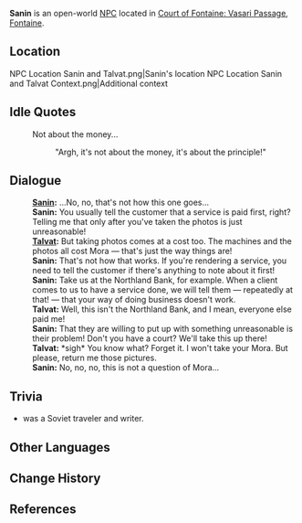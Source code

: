 {{Meta
<!-- Remove this template after adding the missing info -->
|missing_NPC_profile  = yes
}}
{{Character Infobox
|type             = Open-World NPC
|image            = NPC Sanin.png
|realname         = <!-- Optional, if different from in-game name -->
|deceased         = <!-- Past (for deceased prior to events of the game) or free response -->
|region           = Snezhnaya
|location         = Fontaine
|affiliation      = Northland Bank
|title            = 

|ancestry         = <!-- Clan/family -->
|father           = 
|mother           = 
|spouse           = 
|sibling          = 
|child            = 
|relative         = 

|voiceEN          = 
|voiceCN          = 
|voiceJP          = 
|voiceKR          = 
|dialoguereward   = 
}}
'''Sanin''' is an open-world [[NPC]] located in [[Court of Fontaine: Vasari Passage]], [[Fontaine]].

==Location==
<gallery>
NPC Location Sanin and Talvat.png|Sanin's location
NPC Location Sanin and Talvat Context.png|Additional context
</gallery>
<!--
==Profile==
''(To be added.)''

===Appearance===
''(To be added.)''

==Quests and Events==
{{Quests and Events}}
-->
==Idle Quotes==
{{Dialogue Start}}
: {{DIcon|Idle}} Not about the money...
:: {{A|VO Sanin 01.ogg}} "Argh, it's not about the money, it's about the principle!"
{{Dialogue End}}

==Dialogue==
{{Dialogue Start}}
:'''[[Sanin]]:''' ...No, no, that's not how this one goes...
:'''Sanin:''' You usually tell the customer that a service is paid first, right? Telling me that only after you've taken the photos is just unreasonable!
:'''[[Talvat]]:''' But taking photos comes at a cost too. The machines and the photos all cost Mora &mdash; that's just the way things are!
:'''Sanin:''' That's not how that works. If you're rendering a service, you need to tell the customer if there's anything to note about it first!
:'''Sanin:''' Take us at the Northland Bank, for example. When a client comes to us to have a service done, we will tell them &mdash; repeatedly at that! &mdash; that your way of doing business doesn't work.
:'''Talvat:''' Well, this isn't the Northland Bank, and I mean, everyone else paid me!
:'''Sanin:''' That they are willing to put up with something unreasonable is their problem! Don't you have a court? We'll take this up there!
:'''Talvat:''' *sigh* You know what? Forget it. I won't take your Mora. But please, return me those pictures.
:'''Sanin:''' No, no, no, this is not a question of Mora...
{{Dialogue End}}
<!--
==Event Dialogue==
===Event Name===
{{Dialogue Start}}
:'''{{subst:PAGENAME}}:'''
{{Dialogue End}}
-->
==Trivia==

* {{W|Vladimir Sanin}} was a Soviet traveler and writer.

==Other Languages==
{{Other Languages|default_hidden=1
|en      = Sanin
|zhs     = 萨宁
|zhs_rm  = Sàníng
|zht     = 薩寧
|zht_rm  = Sàníng
|ja      = サニン
|ja_rm   = Sanin
|ko      = 사닌
|es      = Sanín
|fr      = Sanin
|ru      = Санин
|th      = Sanin
|vi      = Sanin
|de      = Sanin
|id      = Sanin
|pt      = Sanin
|tr      = Sanin
|it      = Sanin
}}

==Change History==
{{Change History|4.0}}

==References==
{{Reflist}}